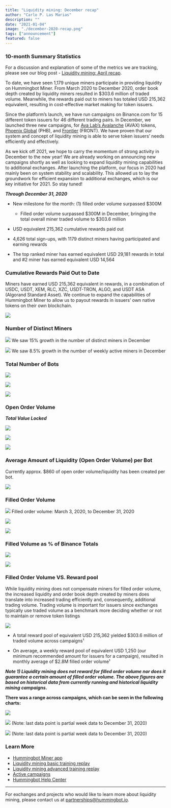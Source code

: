 ```yaml
---
title: "Liquidity mining: December recap"
author: "Carlo P. Las Marias"
description: ""
date: "2021-01-04"
image: "./december-2020-recap.png"
tags: ["announcement"]
featured: false
---
```


### 10-month Summary Statistics
For a discussion and explanation of some of the metrics we are tracking, please see our blog post - [Liquidity mining: April recap](https://hummingbot.io/blog/2020-05-liquidity-mining-2nd-month-recap/).

To date, we have seen 1,179 unique miners participate in providing liquidity on Hummingbot Miner. From March 2020 to December 2020, order book depth created by liquidity miners resulted in $303.6 million of traded volume. Meanwhile, the rewards paid out to miners has totaled USD 215,362 equivalent, resulting in cost-effective market making for token issuers.

Since the platform’s launch, we have run campaigns on Binance.com for 15 different token issuers for 46 different trading pairs. In December, we launched three new campaigns, for [Ava Lab’s Avalanche](https://hummingbot.io/blog/2020-12-ava-labs-avalanche-hummingbot-liquidity-mining/) (AVAX) tokens, [Phoenix Global](https://hummingbot.io/blog/2020-12-phoenix-global-hummingbot-liquidity-mining/) (PHB), and [Frontier](https://hummingbot.io/blog/2020-12-frontier-hummingbot-liquidity-mining-campaign/) (FRONT).  We have proven that our system and concept of liquidity mining is able to serve token issuers’ needs efficiently and effectively.

As we kick off 2021, we hope to carry the momentum of strong activity in December to the new year! We are already working on announcing new campaigns shortly as well as looking to expand liquidity mining capabilities to additional exchanges.  After launching the platform, our focus in 2020 had mainly been on system stability and scalability.  This allowed us to lay the groundwork for efficient expansion to additional exchanges, which is our key initiative for 2021. So stay tuned!
 
***Through December 31, 2020***

- New milestone for the month: (1) filled order volume surpassed $300M

    - Filled order volume surpassed $300M in December, bringing the total overall miner traded volume to $303.6 million

- USD equivalent 215,362 cumulative rewards paid out

- 4,626 total sign-ups, with 1179 distinct miners having participated and earning rewards

- The top ranked miner has earned equivalent USD 29,181 rewards in total and #2 miner has earned equivalent USD 14,564
 
### Cumulative Rewards Paid Out to Date

Miners have earned USD 215,362 equivalent in rewards, in a combination of USDC, USDT, XEM, RLC, XZC, USDT-TRON, ALGO, and USDT ASA (Algorand Standard Asset). We continue to expand the capabilities of Hummingbot Miner to allow us to payout rewards in issuers’ own native tokens on their own blockchain.

![](./cumulative-reward-usd-value.png)

### Number of Distinct Miners

![](./cumulative-number-of-distinct-miners.png)
We saw 15% growth in the number of distinct miners in December

![](./weekly-distinct-miners.png) 
We saw 8.5% growth in the number of weekly active miners in December

### Total Number of Bots

![](./total-bots-by-base-asset.png) 

![](./cumulative-bots-by-base-asset.png) 

![](./average-bots-per-campaign.png) 

### Open Order Volume

***Total Value Locked***

![](./open-order-volume-by-base-asset.png) 

![](./stacked-open-order-volume-by-base-asset.png) 

![](./average-oov-per-campaign.png) 

### Average Amount of Liquidity (Open Order Volume) per Bot

Currently approx. $860 of open order volume/liquidity has been created per bot.

![](./average-usd-amount-per-bot.png)

### Filled Order Volume

![](./cumulative-volume.png)
Filled order volume: March 3, 2020, to December 31, 2020

![](./filled-order-volume-by-base-asset.png)

![](./stacked-filled-order-volume-by-base-asset.png)

### Filled Volume as % of Binance Totals

![](./fov-pct-of-binance-volume-by-base-asset.png)

![](./overall-liquidity-mining-fov-pct-of-daily-binance-total.png)

### Filled Order Volume VS. Reward pool

While liquidity mining does not compensate miners for filled order volume, the increased liquidity and order book depth created by miners does translate into increased trading efficiently and, consequently, additional trading volume. Trading volume is important for issuers since exchanges typically use traded volume as a benchmark more deciding whether or not to maintain or remove token listings

![](./rewards-vs-filled-order-volume.png)

- A total reward pool of equivalent USD 215,362 yielded $303.6 million of traded volume across campaigns¹

- On average, a weekly reward pool of equivalent USD 1,250 (our minimum recommended amount for issuers for a campaign), resulted in monthly average of $2.8M filled order volume¹

***Note 1) Liquidity mining does not reward for filled order volume nor does it guarantee a certain amount of filled order volume. The above figures are based on historical data from currently running and historical liquidity mining campaigns.***

**There was a range across campaigns, which can be seen in the following charts:**

![](./weekly-rewards.png)   

![](./weekly-filled-order-volume-usd.png)
(Note: last data point is partial week data to December 31, 2020)

![](./fov-per-usd-1250-weekly-reward.png)
(Note: last data point is partial week data to December 31, 2020)

### Learn More

- [Hummingbot Miner app](https://miners.hummingbot.io)
- [Liquidity mining basic training replay](https://youtu.be/QksultmszQM)
- [Liquidity mining advanced training replay](https://youtu.be/0I-M_k0mVf8)
- [Active campaigns](https://docs.hummingbot.io/miner/liquidity-mining/current-rewards&terms/#current-campaign-terms)
- [Hummingbot Help Center](https://hummingbot.zendesk.com/hc/en-us)

---

For exchanges and projects who would like to learn more about liquidity mining, please contact us at [partnerships@hummingbot.io](mailto:partnerships@hummingbot.io).